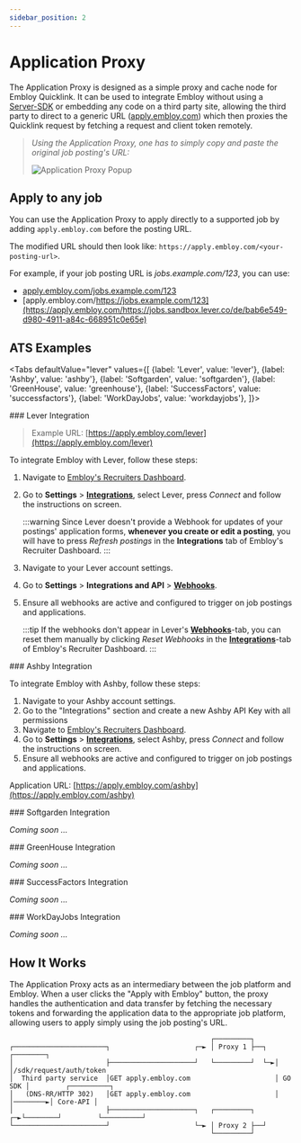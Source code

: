 ```yaml
---
sidebar_position: 2
---
```



# Application Proxy

The Application Proxy is designed as a simple proxy and cache node for Embloy Quicklink. It can be used to integrate Embloy without using a [Server-SDK](/docs/sdks/overview#server-side-sdks) or embedding any code on a third party site, allowing the third party to direct to a generic URL ([apply.embloy.com](https://apply.embloy.com)) which then proxies the Quicklink request by fetching a request and client token remotely.

> _Using the Application Proxy, one has to simply copy and paste the original job posting's URL:_
>
> ![Application Proxy Popup](/img/integrations/application-proxy.png)

## Apply to any job

You can use the Application Proxy to apply directly to a supported job by adding `apply.embloy.com` before the posting URL.

The modified URL should then look like: `https://apply.embloy.com/<your-posting-url>`.

For example, if your job posting URL is _jobs.example.com/123_, you can use:
- [apply.embloy.com/jobs.example.com/123](https://apply.embloy.com/jobs.sandbox.lever.co/de/bab6e549-d980-4911-a84c-668951c0e65e)
- [apply.embloy.com/https://jobs.example.com/123](https://apply.embloy.com/https://jobs.sandbox.lever.co/de/bab6e549-d980-4911-a84c-668951c0e65e)

## ATS Examples

<Tabs
  defaultValue="lever"
  values={[
    {label: 'Lever', value: 'lever'},
    {label: 'Ashby', value: 'ashby'},
    {label: 'Softgarden', value: 'softgarden'},
    {label: 'GreenHouse', value: 'greenhouse'},
    {label: 'SuccessFactors', value: 'successfactors'},
    {label: 'WorkDayJobs', value: 'workdayjobs'},
  ]}>

<TabItem value="lever">
### Lever Integration

> Example URL: [https://apply.embloy.com/lever](https://apply.embloy.com/lever)

To integrate Embloy with Lever, follow these steps:

1. Navigate to [Embloy's Recruiters Dashboard](https://genius.embloy.com).
2. Go to **Settings** > [**Integrations**](https://genius.embloy.com/settings?tab=integrations), select Lever, press _Connect_ and follow the instructions on screen.

   :::warning
   Since Lever doesn't provide a Webhook for updates of your postings' application forms, **whenever you create or edit a posting**, you will have to press _Refresh postings_ in the **Integrations** tab of Embloy's Recruiter Dashboard.
   :::

3. Navigate to your Lever account settings.

4. Go to **Settings** \> **Integrations and API** \> **[Webhooks](https://hire.sandbox.lever.co/settings/integrations?tab=webhooks)**.

5. Ensure all webhooks are active and configured to trigger on job postings and applications.

   :::tip
   If the webhooks don't appear in Lever's **[Webhooks](https://hire.sandbox.lever.co/settings/integrations?tab=webhooks)**-tab, you can reset them manually by clicking _Reset Webhooks_ in the [**Integrations**](https://genius.embloy.com/settings?tab=integrations)-tab of Embloy's Recruiter Dashboard.
   :::

</TabItem>

<TabItem value="ashby">
### Ashby Integration

To integrate Embloy with Ashby, follow these steps:

1. Navigate to your Ashby account settings.
2. Go to the "Integrations" section and create a new Ashby API Key with all permissions
3. Navigate to [Embloy's Recruiters Dashboard](https://genius.embloy.com).
4. Go to **Settings** > [**Integrations**](https://genius.embloy.com/settings?tab=integrations), select Ashby, press _Connect_ and follow the instructions on screen.
5. Ensure all webhooks are active and configured to trigger on job postings and applications.

Application URL: [https://apply.embloy.com/ashby](https://apply.embloy.com/ashby)

</TabItem>

<TabItem value="softgarden">
### Softgarden Integration

_Coming soon ..._

</TabItem>

<TabItem value="greenhouse">
### GreenHouse Integration

_Coming soon ..._

</TabItem>

<TabItem value="successfactors">
### SuccessFactors Integration

_Coming soon ..._

</TabItem>

<TabItem value="workdayjobs">
### WorkDayJobs Integration

_Coming soon ..._

</TabItem>

</Tabs>

## How It Works

The Application Proxy acts as an intermediary between the job platform and Embloy. When a user clicks the "Apply with Embloy" button, the proxy handles the authentication and data transfer by fetching the necessary tokens and forwarding the application data to the appropriate job platform, allowing users to apply simply using the job posting's URL.

```
                                                  ┌─────────┐
┌───────────────────────┐                     ┌─► │ Proxy 1 ├──┐  ┌────────┐
│                       ├─────────────────────┘   └─────────┘  └─►│        │/sdk/request/auth/token
│  Third party service  │GET apply.embloy.com                     │ GO SDK │         ┌──────────┐
│   (DNS-RR/HTTP 302)   │GET apply.embloy.com                     │        │────────►│ Core-API │
│                       ├─────────────────────┐   ┌─────────┐  ┌─►└────────┘         └──────────┘
└───────────────────────┘                     └─► │ Proxy 2 ├──┘
                                                  └─────────┘
```

